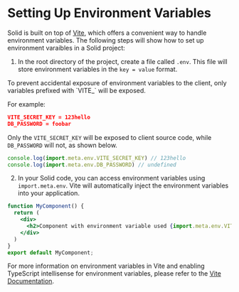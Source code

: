 
# Setting Up Environment Variables

Solid is built on top of [Vite](https://vitejs.dev/), which offers a convenient way to handle environment variables. 
The following steps will show how to set up environment varaibles in a Solid project:

1. In the root directory of the project, create a file called `.env`. 
This file will store environment variables in the `key = value` format.

<Aside>
To prevent accidental exposure of environment variables to the client, only variables prefixed with `VITE_` will be exposed.

For example:

```json
VITE_SECRET_KEY = 123hello
DB_PASSWORD = foobar
```

Only the `VITE_SECRET_KEY` will be exposed to client source code, while `DB_PASSWORD` will not, as shown below.

```jsx
console.log(import.meta.env.VITE_SECRET_KEY) // 123hello
console.log(import.meta.env.DB_PASSWORD) // undefined
```

</Aside>
    
2. In your Solid code, you can access environment variables using `import.meta.env`. 
Vite will automatically inject the environment variables into your application.

```jsx
function MyComponent() {
  return (
    <div>
      <h2>Component with environment variable used {import.meta.env.VITE_VARIABLE_NAME}</h2>
    </div>
  )
}
export default MyComponent;
```

For more information on environment variables in Vite and enabling TypeScript intellisense for environment variables, please refer to the [Vite Documentation](https://vitejs.dev/guide/env-and-mode.html#env-files).